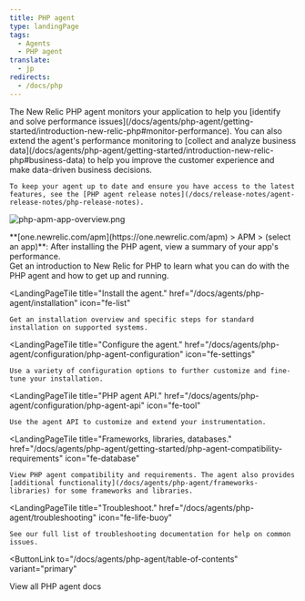 ```yaml
---
title: PHP agent
type: landingPage
tags:
  - Agents
  - PHP agent
translate:
  - jp
redirects:
  - /docs/php
---
```


<LandingPageHero>
  <HeroContent>
    The New Relic PHP agent monitors your application to help you [identify and solve performance issues](/docs/agents/php-agent/getting-started/introduction-new-relic-php#monitor-performance). You can also extend the agent's performance monitoring to [collect and analyze business data](/docs/agents/php-agent/getting-started/introduction-new-relic-php#business-data) to help you improve the customer experience and make data-driven business decisions.

    To keep your agent up to date and ensure you have access to the latest features, see the [PHP agent release notes](/docs/release-notes/agent-release-notes/php-release-notes).
  </HeroContent>

  ![php-apm-app-overview.png](./images/php-apm-app-overview_0.png "php-apm-app-overview.png")

  <figcaption>
    **[one.newrelic.com/apm](https://one.newrelic.com/apm) > APM > (select an app)**: After installing the PHP agent, view a summary of your app's performance.
  </figcaption>
</LandingPageHero>

<LandingPageTileGrid>
  <LandingPageTile
    title="Get started."
    href="/docs/agents/php-agent/getting-started"
    icon="fe-terminal"
  >
    Get an introduction to New Relic for PHP to learn what you can do with the PHP agent and how to get up and running.
  </LandingPageTile>

  <LandingPageTile
    title="Install the agent."
    href="/docs/agents/php-agent/installation"
    icon="fe-list"
  >
    Get an installation overview and specific steps for standard installation on supported systems.
  </LandingPageTile>

  <LandingPageTile
    title="Configure the agent."
    href="/docs/agents/php-agent/configuration/php-agent-configuration"
    icon="fe-settings"
  >
    Use a variety of configuration options to further customize and fine-tune your installation.
  </LandingPageTile>

  <LandingPageTile
    title="PHP agent API."
    href="/docs/agents/php-agent/configuration/php-agent-api"
    icon="fe-tool"
  >
    Use the agent API to customize and extend your instrumentation.
  </LandingPageTile>

  <LandingPageTile
    title="Frameworks, libraries, databases."
    href="/docs/agents/php-agent/getting-started/php-agent-compatibility-requirements"
    icon="fe-database"
  >
    View PHP agent compatibility and requirements. The agent also provides [additional functionality](/docs/agents/php-agent/frameworks-libraries) for some frameworks and libraries.
  </LandingPageTile>

  <LandingPageTile
    title="Troubleshoot."
    href="/docs/agents/php-agent/troubleshooting"
    icon="fe-life-buoy"
  >
    See our full list of troubleshooting documentation for help on common issues.
  </LandingPageTile>
</LandingPageTileGrid>

<ButtonLink
  to="/docs/agents/php-agent/table-of-contents"
  variant="primary"
>
  View all PHP agent docs
</ButtonLink>
